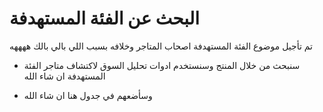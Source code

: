 # البحث عن الفئة المستهدفة 

تم تأجيل موضوع الفئة المستهدفة اصحاب المتاجر وخلافه بسبب اللي بالي بالك ههههه

- سنبحث من خلال المنتج وسنستخدم ادوات تحليل السوق لاكتشاف متاجر الفئة المستهدفة ان شاء الله


- وسأضعهم في جدول هنا ان شاء الله